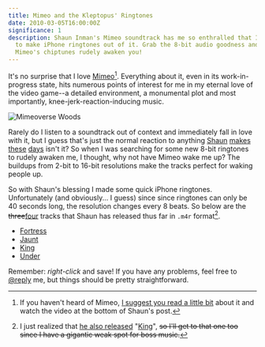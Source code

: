 ```yaml
---
title: Mimeo and the Kleptopus' Ringtones
date: 2010-03-05T16:00:00Z
significance: 1
description: Shaun Inman's Mimeo soundtrack has me so enthralled that I just had
  to make iPhone ringtones out of it. Grab the 8-bit audio goodness and let
  Mimeo's chiptunes rudely awaken you!
---
```


It's no surprise that I love [Mimeo][1][^1]. Everything about it, even in its work-in-progress state, hits numerous points of interest for me in my eternal love of the video game--a detailed environment, a monumental plot and most importantly, knee-jerk-reaction-inducing music.

![Mimeoverse Woods](/journal/2010/mimeo-and-the-kleptopus-ringtones/mimeowoods.png)

Rarely do I listen to a soundtrack out of context and immediately fall in love with it, but I guess that's just the normal reaction to anything [Shaun][2] [makes][3] [these][4] [days][5] isn't it? So when I was searching for some new 8-bit ringtones to rudely awaken me, I thought, why not have Mimeo wake me up? The buildups from 2-bit to 16-bit resolutions make the tracks perfect for waking people up.

So with Shaun's blessing I made some quick iPhone ringtones. Unfortunately (and obviously... I guess) since since ringtones can only be 40 seconds long, the resolution changes every 8 beats. So below are the <del>three</del><ins>four</ins> tracks that Shaun has released thus far in `.m4r` format[^2].

- [Fortress](/journal/2010/mimeo-and-the-kleptopus-ringtones/mimeoverse_fortress.m4r)
- [Jaunt](/journal/2010/mimeo-and-the-kleptopus-ringtones/mimeoverse_jaunt.m4r)
- [King](/journal/2010/mimeo-and-the-kleptopus-ringtones/mimeoverse_king.m4r)
- [Under](/journal/2010/mimeo-and-the-kleptopus-ringtones/mimeoverse_under.m4r)

Remember: _right-click_ and save! If you have any problems, feel free to [@reply][8] me, but things should be pretty straightforward.

[^1]: If you haven't heard of Mimeo, [I suggest you read a little bit][1] about it and watch the video at the bottom of Shaun's post.

[^2]: I just realized that [he also released][6] "[King][7]", <del>so I'll get to that one too since I have a gigantic weak spot for boss music.</del>

[1]: http://shauninman.com/archive/2010/02/23/mimeo_and_the_kleptopus_king
[2]: http://shauninman.com/pact/
[3]: http://haveamint.com/
[4]: http://feedafever.com/
[5]: http://shauninman.com/horrorvacui/
[6]: http://twitter.com/shauninman/status/10037885571
[7]: http://8bitcollective.com/music/mimeo/King/
[8]: http://twitter.com/bryanveloso/
